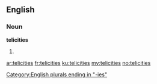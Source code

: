 ==English==

===Noun===
'''telicities'''

# {{plural of|telicity}}

[[Category:English plurals ending in "-ies"]]

[[ar:telicities]]
[[fr:telicities]]
[[ku:telicities]]
[[my:telicities]]
[[no:telicities]]